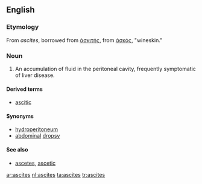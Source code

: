 ==English==
===Etymology===

From {{L.}} ''ascites'', borrowed from {{Gr.}} [[ἀσκιτής]], from [[ἀσκός]], "wineskin."

===Noun===
{{en-noun|ascites}}
{{wikipedia}}
#{{medicine}} An accumulation of fluid in the peritoneal cavity, frequently symptomatic of liver disease.

====Derived terms====
*[[ascitic]]

====Synonyms====
*[[hydroperitoneum]]
*[[abdominal]] [[dropsy]]

====See also====
*[[ascetes]], [[ascetic]]

[[ar:ascites]]
[[nl:ascites]]
[[ta:ascites]]
[[tr:ascites]]